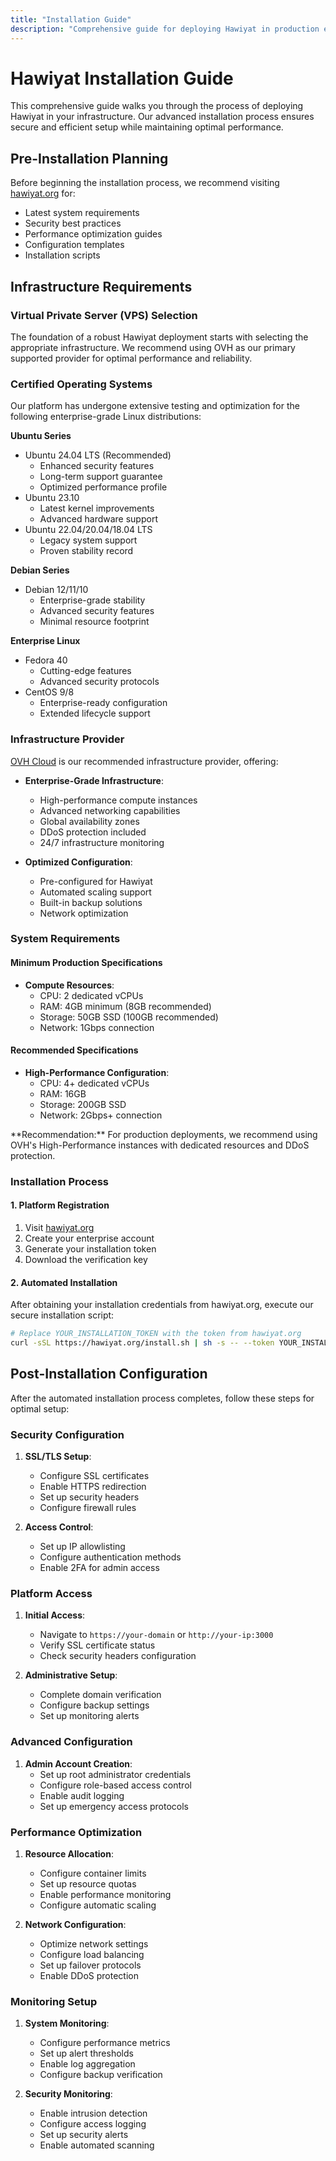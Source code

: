 ```yaml
---
title: "Installation Guide"
description: "Comprehensive guide for deploying Hawiyat in production environments with advanced configuration options"
---
```


# Hawiyat Installation Guide

This comprehensive guide walks you through the process of deploying Hawiyat in your infrastructure. Our advanced installation process ensures secure and efficient setup while maintaining optimal performance.

## Pre-Installation Planning

Before beginning the installation process, we recommend visiting [hawiyat.org](https://hawiyat.org) for:
- Latest system requirements
- Security best practices
- Performance optimization guides
- Configuration templates
- Installation scripts

## Infrastructure Requirements

### Virtual Private Server (VPS) Selection

The foundation of a robust Hawiyat deployment starts with selecting the appropriate infrastructure. We recommend using OVH as our primary supported provider for optimal performance and reliability.

### Certified Operating Systems

Our platform has undergone extensive testing and optimization for the following enterprise-grade Linux distributions:

**Ubuntu Series**
- Ubuntu 24.04 LTS (Recommended)
  - Enhanced security features
  - Long-term support guarantee
  - Optimized performance profile
- Ubuntu 23.10
  - Latest kernel improvements
  - Advanced hardware support
- Ubuntu 22.04/20.04/18.04 LTS
  - Legacy system support
  - Proven stability record

**Debian Series**
- Debian 12/11/10
  - Enterprise-grade stability
  - Advanced security features
  - Minimal resource footprint

**Enterprise Linux**
- Fedora 40
  - Cutting-edge features
  - Advanced security protocols
- CentOS 9/8
  - Enterprise-ready configuration
  - Extended lifecycle support

### Infrastructure Provider

[OVH Cloud](https://www.ovhcloud.com/en/) is our recommended infrastructure provider, offering:

- **Enterprise-Grade Infrastructure**:
  - High-performance compute instances
  - Advanced networking capabilities
  - Global availability zones
  - DDoS protection included
  - 24/7 infrastructure monitoring

- **Optimized Configuration**:
  - Pre-configured for Hawiyat
  - Automated scaling support
  - Built-in backup solutions
  - Network optimization

### System Requirements

#### Minimum Production Specifications

- **Compute Resources**:
  - CPU: 2 dedicated vCPUs
  - RAM: 4GB minimum (8GB recommended)
  - Storage: 50GB SSD (100GB recommended)
  - Network: 1Gbps connection

#### Recommended Specifications

- **High-Performance Configuration**:
  - CPU: 4+ dedicated vCPUs
  - RAM: 16GB
  - Storage: 200GB SSD
  - Network: 2Gbps+ connection


<Callout>
**Recommendation:** For production deployments, we recommend using OVH's High-Performance instances with dedicated resources and DDoS protection.
</Callout>

### Installation Process

#### 1. Platform Registration

1. Visit [hawiyat.org](https://hawiyat.org)
2. Create your enterprise account
3. Generate your installation token
4. Download the verification key

#### 2. Automated Installation

After obtaining your installation credentials from hawiyat.org, execute our secure installation script:

```bash
# Replace YOUR_INSTALLATION_TOKEN with the token from hawiyat.org
curl -sSL https://hawiyat.org/install.sh | sh -s -- --token YOUR_INSTALLATION_TOKEN
```

## Post-Installation Configuration

After the automated installation process completes, follow these steps for optimal setup:

### Security Configuration

1. **SSL/TLS Setup**:
   - Configure SSL certificates
   - Enable HTTPS redirection
   - Set up security headers
   - Configure firewall rules

2. **Access Control**:
   - Set up IP allowlisting
   - Configure authentication methods
   - Enable 2FA for admin access

### Platform Access

1. **Initial Access**:
   - Navigate to `https://your-domain` or `http://your-ip:3000`
   - Verify SSL certificate status
   - Check security headers configuration

2. **Administrative Setup**:
   - Complete domain verification
   - Configure backup settings
   - Set up monitoring alerts

### Advanced Configuration

1. **Admin Account Creation**:
   - Set up root administrator credentials
   - Configure role-based access control
   - Enable audit logging
   - Set up emergency access protocols

<ImageZoom src="/assets/images/setup.png" width={1300} height={630} alt="Hawiyat Enterprise Setup Interface" className="rounded-lg" />

### Performance Optimization

1. **Resource Allocation**:
   - Configure container limits
   - Set up resource quotas
   - Enable performance monitoring
   - Configure automatic scaling

2. **Network Configuration**:
   - Optimize network settings
   - Configure load balancing
   - Set up failover protocols
   - Enable DDoS protection

### Monitoring Setup

1. **System Monitoring**:
   - Configure performance metrics
   - Set up alert thresholds
   - Enable log aggregation
   - Configure backup verification

2. **Security Monitoring**:
   - Enable intrusion detection
   - Configure access logging
   - Set up security alerts
   - Enable automated scanning
